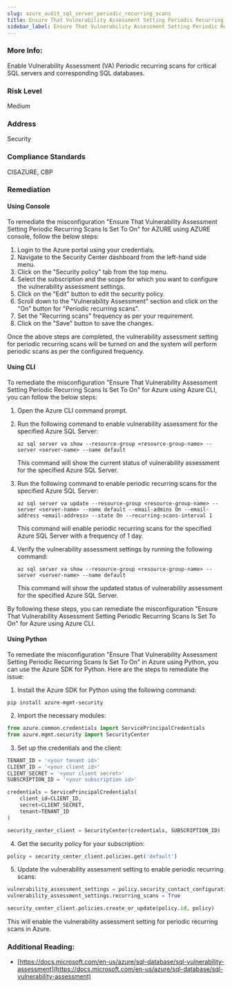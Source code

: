 ```yaml
---
slug: azure_audit_sql_server_periodic_recurring_scans
title: Ensure That Vulnerability Assessment Setting Periodic Recurring Scans Is Set To On
sidebar_label: Ensure That Vulnerability Assessment Setting Periodic Recurring Scans Is Set To On
---
```


### More Info:

Enable Vulnerability Assessment (VA) Periodic recurring scans for critical SQL servers and corresponding SQL databases.

### Risk Level

Medium

### Address

Security

### Compliance Standards

CISAZURE, CBP

### Remediation

#### Using Console

To remediate the misconfiguration "Ensure That Vulnerability Assessment Setting Periodic Recurring Scans Is Set To On" for AZURE using AZURE console, follow the below steps:

1. Login to the Azure portal using your credentials.
2. Navigate to the Security Center dashboard from the left-hand side menu.
3. Click on the "Security policy" tab from the top menu.
4. Select the subscription and the scope for which you want to configure the vulnerability assessment settings.
5. Click on the "Edit" button to edit the security policy.
6. Scroll down to the "Vulnerability Assessment" section and click on the "On" button for "Periodic recurring scans".
7. Set the "Recurring scans" frequency as per your requirement.
8. Click on the "Save" button to save the changes.

Once the above steps are completed, the vulnerability assessment setting for periodic recurring scans will be turned on and the system will perform periodic scans as per the configured frequency.

#### Using CLI

To remediate the misconfiguration "Ensure That Vulnerability Assessment Setting Periodic Recurring Scans Is Set To On" for Azure using Azure CLI, you can follow the below steps:

1. Open the Azure CLI command prompt.
2. Run the following command to enable vulnerability assessment for the specified Azure SQL Server:

   ```
   az sql server va show --resource-group <resource-group-name> --server <server-name> --name default
   ```

   This command will show the current status of vulnerability assessment for the specified Azure SQL Server.

3. Run the following command to enable periodic recurring scans for the specified Azure SQL Server:

   ```
   az sql server va update --resource-group <resource-group-name> --server <server-name> --name default --email-admins On --email-address <email-address> --state On --recurring-scans-interval 1
   ```

   This command will enable periodic recurring scans for the specified Azure SQL Server with a frequency of 1 day.

4. Verify the vulnerability assessment settings by running the following command:

   ```
   az sql server va show --resource-group <resource-group-name> --server <server-name> --name default
   ```

   This command will show the updated status of vulnerability assessment for the specified Azure SQL Server.

By following these steps, you can remediate the misconfiguration "Ensure That Vulnerability Assessment Setting Periodic Recurring Scans Is Set To On" for Azure using Azure CLI.

#### Using Python

To remediate the misconfiguration "Ensure That Vulnerability Assessment Setting Periodic Recurring Scans Is Set To On" in Azure using Python, you can use the Azure SDK for Python. Here are the steps to remediate the issue:

1. Install the Azure SDK for Python using the following command:

```
pip install azure-mgmt-security
```

2. Import the necessary modules:

```python
from azure.common.credentials import ServicePrincipalCredentials
from azure.mgmt.security import SecurityCenter
```

3. Set up the credentials and the client:

```python
TENANT_ID = '<your tenant id>'
CLIENT_ID = '<your client id>'
CLIENT_SECRET = '<your client secret>'
SUBSCRIPTION_ID = '<your subscription id>'

credentials = ServicePrincipalCredentials(
    client_id=CLIENT_ID,
    secret=CLIENT_SECRET,
    tenant=TENANT_ID
)

security_center_client = SecurityCenter(credentials, SUBSCRIPTION_ID)
```

4. Get the security policy for your subscription:

```python
policy = security_center_client.policies.get('default')
```

5. Update the vulnerability assessment setting to enable periodic recurring scans:

```python
vulnerability_assessment_settings = policy.security_contact_configurations.vulnerability_assessment
vulnerability_assessment_settings.recurring_scans = True

security_center_client.policies.create_or_update(policy.id, policy)
```

This will enable the vulnerability assessment setting for periodic recurring scans in Azure.


### Additional Reading:

- [https://docs.microsoft.com/en-us/azure/sql-database/sql-vulnerability-assessment](https://docs.microsoft.com/en-us/azure/sql-database/sql-vulnerability-assessment) 

